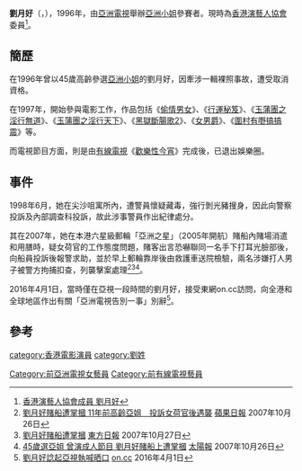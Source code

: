 '''劉月好'''（'''{{lang-en|May Yuet Hiu Lau}}'''，{{bd|1951年|catIdx=L劉|}}），1996年，由[[亞洲電視|亞洲電視]]舉辦[[亞洲小姐|亞洲小姐]]參賽者。現時為[[香港演藝人協會|香港演藝人協會]]委員<ref>[http://hkpag.org/?portfolio=%E5%8A%89%E6%9C%88%E5%A5%BD 香港演藝人協會成員 劉月好]</ref>。

==簡歷==
在1996年曾以45歲高齡參選[[亞洲小姐|亞洲小姐]]的劉月好，因牽涉一輯裸照事故，遭受取消資格。

在1997年，開始參與電影工作，作品包括《[[偷情男女|偷情男女]]》、《[[行運秘笈|行運秘笈]]》、《[[玉蒲團之淫行無道|玉蒲團之淫行無道]]》、《[[玉蒲團之淫行天下|玉蒲團之淫行天下]]》、《[[黑獄斷腸歌2|黑獄斷腸歌2]]》、《[[女男爵|女男爵]]》、《[[圍村有嘢搞搞震|圍村有嘢搞搞震]]》等。

而電視節目方面，則是由[[有線電視|有線電視]]《[[歡樂性今宵|歡樂性今宵]]》完成後，已退出娛樂圈。

==事件==
1998年6月，她在尖沙咀寓所內，遭警員懷疑藏毒，強行剝光豬搜身，因此向警察投訴及內部調查科投訴，故此涉事警員作出紀律處分。

其在2007年，她在本港六星級郵輪「亞洲之星」（2005年開航）賭船內賭場消遣和用膳時，疑女荷官的工作態度問題，賭客出言恐嚇聯同一名手下打耳光臉部後，向船員投訴後報警求助，並於早上郵輪靠岸後由救護車送院檢驗，兩名涉嫌打人男子被警方拘捕扣查，列襲擊案處理<ref>[http://hk.apple.nextmedia.com/news/art/20071026/10339882 劉月好賭船遭掌摑 11年前高齡亞姐　投訴女荷官後遇襲] {{Wayback|url=http://hk.apple.nextmedia.com/news/art/20071026/10339882 |date=20160808115402 }}[[蘋果日報|蘋果日報]] 2007年10月26日</ref><ref>[http://orientaldaily.on.cc/archive/20071026/new/new_a30cnt.html 劉月好賭船遭掌摑] {{Wayback|url=http://orientaldaily.on.cc/archive/20071026/new/new_a30cnt.html |date=20170106033931 }}[[東方日報|東方日報]] 2007年10月27日</ref><ref>[http://the-sun.on.cc/channels/news/20071026/20071026024308_0000.html 45歲選亞姐 曾演成人節目 劉月好賭船上遭掌摑] {{Wayback|url=http://the-sun.on.cc/channels/news/20071026/20071026024308_0000.html |date=20170106001028 }}[[太陽報|太陽報]] 2007年10月26日</ref>。

2016年4月1日，當時僅在亞視一段時間的劉月好，接受東網on.cc訪問，向全港和全球地區作出有關「亞洲電視告別一事」別辭<ref>[http://hk.on.cc/hk/bkn/cnt/entertainment/20160401/bkn-20160401010340530-0401_00862_001.html?eventsection=hk_news&eventid=402883474c2c6ca5014c543912d011a6 劉月好諗起亞視執喊晒口] {{Wayback|url=http://hk.on.cc/hk/bkn/cnt/entertainment/20160401/bkn-20160401010340530-0401_00862_001.html?eventsection=hk_news&eventid=402883474c2c6ca5014c543912d011a6 |date=20170106033933 }}[[on.cc|on.cc]] 2016年4月1日</ref>。

==參考==
{{reflist}}

[[category:香港電影演員|category:香港電影演員]]
[[Category:前亞洲電視女藝員|Category:前亞洲電視女藝員]]
[[category:劉姓|category:劉姓]]
[[Category:前有線電視藝員|Category:前有線電視藝員]]